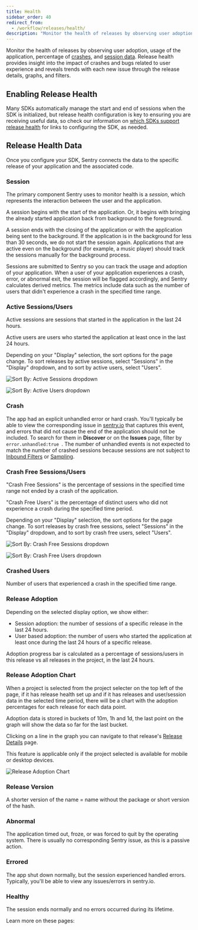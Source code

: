 ```yaml
---
title: Health
sidebar_order: 40
redirect_from:
  - /workflow/releases/health/
description: "Monitor the health of releases by observing user adoption, usage of the application, percentage of crashes, and session data."
---
```


Monitor the health of releases by observing user adoption, usage of the application, percentage of [crashes](#crash), and [session data](#session). Release health provides insight into the impact of crashes and bugs related to user experience and reveals trends with each new issue through the release details, graphs, and filters.

## Enabling Release Health

Many SDKs automatically manage the start and end of sessions when the SDK is initialized, but release health configuration is key to ensuring you are receiving useful data, so check our information on [which SDKs support release health](/product/releases/health/setup/) for links to configuring the SDK, as needed.

## Release Health Data

Once you configure your SDK, Sentry connects the data to the specific release of your application and the associated code.

### Session

The primary component Sentry uses to monitor health is a _session_, which represents the interaction between the user and the application.

A session begins with the start of the application. Or, it begins with bringing the already started application back from background to the foreground.

A session ends with the closing of the application or with the application being sent to the background. If the application is in the background for less than 30 seconds, we do not start the session again. Applications that are active even on the background (for example, a music player) should track the sessions manually for the background process.

Sessions are submitted to Sentry so you can track the usage and adoption of your application. When a user of your application experiences a crash, error, or abnormal exit, the session will be flagged accordingly, and Sentry calculates derived metrics. The metrics include data such as the number of users that didn't experience a crash in the specified time range.

### Active Sessions/Users

Active sessions are sessions that started in the application in the last 24 hours.

Active users are users who started the application at least once in the last 24 hours.

Depending on your "Display" selection, the sort options for the page change. To sort releases by active sessions, select "Sessions" in the "Display" dropdown, and to sort by active users, select "Users".

![Sort By: Active Sessions dropdown](release_active_sessions.png)

![Sort By: Active Users dropdown](release_active_users.png)

### Crash

The app had an explicit unhandled error or hard crash. You'll typically be able to view the corresponding issue in [sentry.io](https://sentry.io) that captures this event, and errors that did not cause the end of the application should not be included. To search for them in **Discover** or on the **Issues** page, filter by `error.unhandled:true `. The number of unhandled events is not expected to match the number of crashed sessions because sessions are not subject to [Inbound Filters](/product/data-management-settings/filtering/) or [Sampling](/platform-redirect/?next=/configuration/sampling/).

### Crash Free Sessions/Users

"Crash Free Sessions" is the percentage of sessions in the specified time range not ended by a crash of the application.

"Crash Free Users" is the percentage of distinct users who did not experience a crash during the specified time period.

Depending on your "Display" selection, the sort options for the page change. To sort releases by crash free sessions, select "Sessions" in the "Display" dropdown, and to sort by crash free users, select "Users".

![Sort By: Crash Free Sessions dropdown](release_crash_free_sessions.png)

![Sort By: Crash Free Users dropdown](release_crash_free_users.png)

### Crashed Users

Number of users that experienced a crash in the specified time range.

### Release Adoption

Depending on the selected display option, we show either:
- Session adoption: the number of sessions of a specific release in the last 24 hours.
- User based adoption: the number of users who started the application at least once during the last 24 hours of a specific release.

Adoption progress bar is calculated as a percentage of sessions/users in this release vs all releases in the project, in the last 24 hours.

### Release Adoption Chart

When a project is selected from the project selecter on the top left of the page, if it has release health set up and if it has releases and user/session data in the selected time period, there will be a chart with the adoption percentages for each release for each data point.

Adoption data is stored in buckets of 10m, 1h and 1d, the last point on the graph will show the data so far for the last bucket.

Clicking on a line in the graph you can navigate to that release's [Release Details](/product/releases/health/release-details/) page.

This feature is applicable only if the project selected is available for mobile or desktop devices.

![Release Adoption Chart](release_adoption_chart.png)

### Release Version

A shorter version of the name = name without the package or short version of the hash.

### Abnormal

The application timed out, froze, or was forced to quit by the operating system. There is usually no corresponding Sentry issue, as this is a passive action.

### Errored

The app shut down normally, but the session experienced handled errors. Typically, you'll be able to view any issues/errors in sentry.io.

### Healthy

The session ends normally and no errors occurred during its lifetime.

Learn more on these pages:

<PageGrid />

